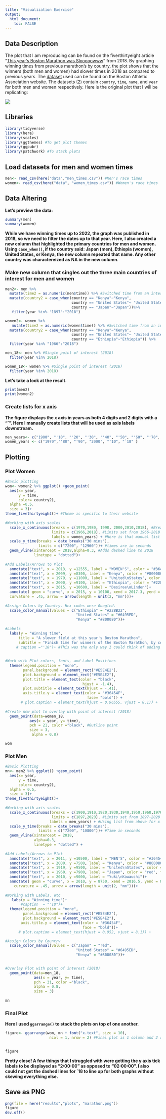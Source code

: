 ```yaml
---
title: "Visualization Exercise"
output:
  html_document:
    toc: FALSE
---
```


## Data Description

The plot that I am reproducing can be found on the fiverthirtyeight article "[This year's Boston Marathon was Slooooowww](https://fivethirtyeight.com/features/this-was-the-slowest-boston-marathon-since-the-1970s/)" from 2018. By graphing winning times from previous marathon's by country, the plot shows that the winners (both men and women) had slower times in 2018 as compared to previous years. The [dataset](https://www.baa.org/races/boston-marathon/results/champions) used can be found on the Boston Athletic Association website. The datasets (2) contain `country`, `time`, `name`, and `year` for both men and women respectively. Here is the original plot that I will be replicating:

![](marathon_og_plot.png)

## Libraries

```r
library(tidyverse)
library(here)
library(scales)
library(ggthemes) #To get plot themes
library(ggpubr)
library(patchwork) #To stack plots 
```

## Load datasets for men and women times

```r
men<- read_csv(here("data","men_times.csv")) #Men's race times
women<- read_csv(here("data", "women_times.csv")) #Women's race times 
```

## Data Altering

**Let's preview  the data:**
```r
summary(men)
summary(women)
```


**While we have winning times up to 2022, the graph was published in 2018, so we need to filter the dates up to that year. Here, I also created a new column that highlighted the primary countries for men and women. Using `case_when()`, if the country said: Japan (men), Ethiopia (women), United States, or Kenya, the new column repeated that name. Any other country was charactereized as NA in the new column.**

### Make new column that singles out the three main countries of interest for men and women

```r
men2<- men %>% 
  mutate(time2 = as.numeric(men$time)) %>% #Switched time from an interval (unknown) to numeric (seconds)
  mutate(country2 = case_when(country == "Kenya"~"Kenya",
                              country == "United States"~ "United States",
                              country == "Japan"~"Japan"))%>%
   filter(year %in% "1897":"2018")

women2<- women %>% 
   mutate(time2 = as.numeric(women$time)) %>% #Switched time from an interval (unknown) to numeric (seconds)
  mutate(country2 = case_when(country == "Kenya"~"Kenya",
                              country == "United States"~ "United States",
                              country == "Ethiopia"~"Ethiopia")) %>%
  filter(year %in% "1966":"2018")

men_18<- men %>% #Single point of interest (2018)
  filter(year %in% 2018)

women_18<- women %>% #Single point of interest (2018)
  filter(year %in% 2018)
```

**Let's take a look at the result.**
```r
print(men2)
print(women2)
```

### Create lists for x axis

**The figure displays the x axis in years as both 4 digits and 2 digits with a "\`". Here I manually create lists that will be used as axis labels downstream.**

```r
men_years<- c("1900", "'10", "'20", "'30", "'40", "'50", "'60", "'70", "'80", "'90", "2000", "'10", "'18")
women_years <- c("1970","'80", "'90", "2000", "'10", "`18" )
```

## Plotting

### Plot Women

```r
#Basic plotting
wom<- women2 %>% ggplot() +geom_point(
  aes(x= year,
      y = time,
      color= country2),
  alpha =0.5,
  size = 3)+
theme_fivethirtyeight()+ #Theme is specific to their website
  
#Working with axis scales
  scale_x_continuous(breaks = c(1970,1980, 1990, 2000,2010,2018), #Breaks will go from 1970-2018 by 10 years
                     limits = c(1966,2018), #Limits set from 1966-2018
                     labels = women_years) + #Here is that manual list for the x axis labels 
  scale_y_time(breaks = date_breaks("30 mins"),
               limits = c("7200", "12960"))+ #times are in seconds 
  geom_vline(xintercept = 2018,alpha=0.3, #Adds dashed line to 2018
             linetype = "dotted")+
  
#Add Labels/Arrows to Plot
  annotate("text", x = 2013, y =12555, label = "WOMEN'S", color = "#36454F", fontface=2, size = 6.4)+
  annotate("text", x = 2009, y =8300, label = "Kenya", color = "#800080", fontface =2) +
  annotate("text", x = 1979, y =11000, label = "United\nStates", color = "#6495ED", fontface = 2)+
  annotate("text", x = 2000, y =9100, label = "Ethiopia", color = "#228B22", fontface = 2)+
  annotate("text", x = 2015, y =10600, label = "Desiree\nLinden")+
  annotate( geom = "curve", x = 2015, y = 10100, xend = 2017.3, yend = 9600, 
  curvature = .45, arrow = arrow(length = unit(2, "mm")))+
  
#Assign Colors by Country. Hex codes were Googled.
  scale_color_manual(values = c("Ethiopia" = "#228B22",
                                "United States" = "#6495ED",
                                "Kenya" = "#800080"))+
  
#Labels 
  labs(y = "Winning time",
      title = "A slower field at this year's Boston Marathon",
      subtitle = "Finish time for winners of the Boston Marathon, by country")+#,
     # caption ="'18")+ #This was the only way I could think of adding 2018 the axis that had breaks of 10 years otherwise. 
  
  
#Work with Plot colors, fonts, and Label Positions
  theme(legend.position = "none",
        panel.background = element_rect("#E5E4E2"),
        plot.background = element_rect("#E5E4E2"),
        plot.title = element_text(color = "black",
                                   hjust = -1.4),
        plot.subtitle = element_text(hjust = -.41),
        axis.title.y = element_text(color = "#36454F",
                                     face= "bold")) +
       # plot.caption = element_text(hjust = 0.96555, vjust = 8.1)) +
  
#Create new plot to overlay with point of interest (2018)
  geom_point(data=women_18,
           aes(x = year, y= time), 
           pch = 21, color ="black", #Outline point 
           size = 3,
            alpha = 0.8)

wom
```

### Plot Men

```r
#Basic Plotting
mn<- men2 %>% ggplot() +geom_point(
  aes(x= year,
      y = time,
      color= country2),
  alpha = 0.5,
  size = 3)+
theme_fivethirtyeight()+
  
#Working with axis scales
  scale_x_continuous(breaks = c(1900,1910,1920,1930,1940,1950,1960,1970,1980,1990,2000,2010,2018), #Breaks go from 1900-2018 by 10 years
                     limits = c(1897,2020), #Limits set from 1897-2020
                    labels = men_years) + #Using list from above for x axis labels
  scale_y_time(breaks = date_breaks("30 mins"),
               limits = c("7200", "10800"))+ #Time in seconds
  geom_vline(xintercept = 2018,
             alpha=0.3,
             linetype = "dotted") +
  
#Add Labels/Arrows to Plot
  annotate("text", x = 2011, y =10500, label = "MEN'S", color = "#36454F", fontface=2, size = 6.4)+
  annotate("text", x = 2000, y =7500, label = "Kenya", color = "#800080", fontface=2) +
  annotate("text", x = 1919, y =9500, label = "United\nStates", color = "#6495ED", fontface=2)+
  annotate("text", x = 1960, y =7900, label = "Japan", color = "red", fontface =2)+
  annotate("text", x = 2010, y =9000, label = "Yuki\nKawauchi")+
  annotate( geom = "curve", x = 2010, y = 8750, xend = 2016.5, yend = 8150, 
    curvature = .45, arrow = arrow(length = unit(2, "mm")))+
  
#Working with Labels, etc
   labs(y = "Winning time")+
       #caption  = "'18")+
  theme(legend.position = "none",
        panel.background = element_rect("#E5E4E2"),
        plot.background = element_rect("#E5E4E2"),
       axis.title.y = element_text(color = "#36454F",
                                   face = "bold"))+
      # plot.caption = element_text(hjust = 0.952, vjust = 8.1)) +

#Assign Colors by Country
  scale_color_manual(values = c("Japan" = "red",
                                "United States" = "#6495ED",
                                "Kenya" = "#800080"))+
  

#Overlay Plot with point of interest (2018)
  geom_point(data=men_18, 
             aes(x = year, y= time), 
             pch = 21, color ="black",
             alpha = 0.8,
             size = 3) 
  
mn
```

### Final Plot

**Here I used `ggarrange()` to stack the plots on top of one another.**

```r
figure<- ggarrange(wom, mn + font("x.text", size = 10),
                    ncol = 1, nrow = 2) #Final plot is 1 column and 2 rows 

                
figure
```

**Pretty close! A few things that I struggled with were getting the y axis tick labels to be displayed as "2:00:00" as opposed to "02:00:00". I also could not get the dashed lines for \`18 to line up for both graphs without skewing everything else.**

## Save as PNG

```r
png(file = here("results","plots", "marathon.png"))
figure
dev.off()
```

